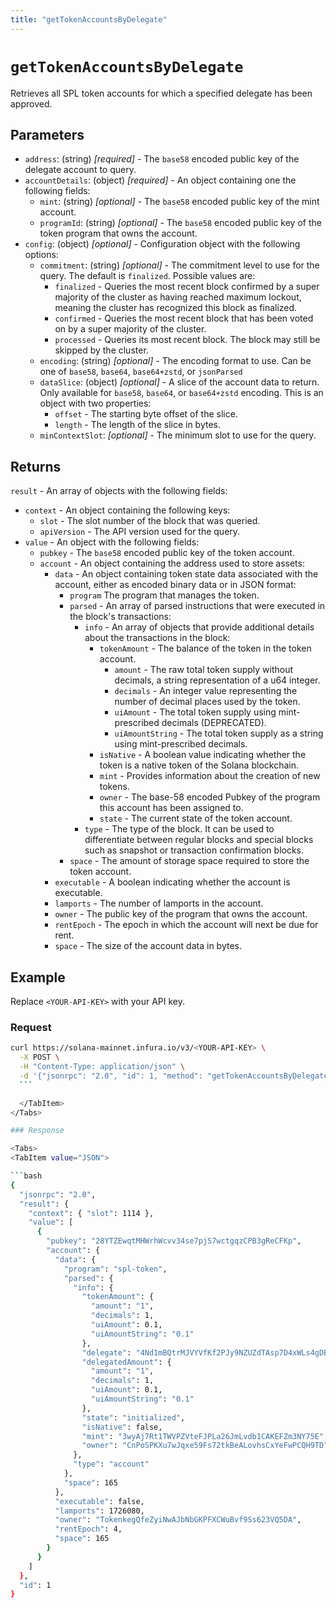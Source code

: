 ```yaml
---
title: "getTokenAccountsByDelegate"
---
```



# `getTokenAccountsByDelegate`

Retrieves all SPL token accounts for which a specified delegate has been approved.

## Parameters

- `address`: (string) _[required]_ - The `base58` encoded public key of the delegate account to query.
- `accountDetails`: (object) _[required]_ - An object containing one the following fields:
    - `mint`: (string) _[optional]_ - The `base58` encoded public key of the mint account.
    - `programId`: (string) _[optional]_ - The `base58` encoded public key of the token program that owns the account.
- `config`: (object) _[optional]_  - Configuration object with the following options:
    - `commitment`: (string) _[optional]_  - The commitment level to use for the query. The default is `finalized`. Possible values are:
        - `finalized` - Queries the most recent block confirmed by a super majority of the cluster as having
            reached maximum lockout, meaning the cluster has recognized this block as finalized.
        - `confirmed` - Queries the most recent block that has been voted on by a super majority of the cluster.
        - `processed` - Queries its most recent block. The block may still be skipped by the cluster.
    - `encoding`: (string) _[optional]_ - The encoding format to use. Can be one of `base58`, `base64`, `base64+zstd`,
        or `jsonParsed`
    - `dataSlice`: (object) _[optional]_ - A slice of the account data to return. Only available for `base58`, `base64`,
        or `base64+zstd` encoding. This is an object with two properties:
        - `offset` - The starting byte offset of the slice.
        - `length` - The length of the slice in bytes.
    - `minContextSlot`: _[optional]_ - The minimum slot to use for the query.

## Returns

`result` - An array of objects with the following fields:

- `context` - An object containing the following keys:
    - `slot` - The slot number of the block that was queried.
    - `apiVersion` - The API version used for the query.
- `value` - An object with the following fields:
    - `pubkey` - The `base58` encoded public key of the token account.
    - `account` - An object containing the address used to store assets:
        - `data` - An object containing token state data associated with the account, either as
            encoded binary data or in JSON format:
            - `program` The program that manages the token.
            - `parsed` - An array of parsed instructions that were executed in the block's transactions:
                - `info` - An array of objects that provide additional details about the transactions in the block:
                    - `tokenAmount` - The balance of the token in the token account.
                        - `amount` - The raw total token supply without decimals, a string representation of a u64 integer.
                        - `decimals` - An integer value representing the number of decimal places used by the token.
                        - `uiAmount` - The total token supply using mint-prescribed decimals (DEPRECATED).
                        - `uiAmountString` - The total token supply as a string using mint-prescribed decimals.
                    - `isNative` - A boolean value indicating whether the token is a native token of the Solana blockchain.
                    - `mint` - Provides information about the creation of new tokens.
                    - `owner` - The base-58 encoded Pubkey of the program this account has been assigned to.
                    - `state` - The current state of the token account.
                - `type` - The type of the block. It can be used to differentiate between regular blocks and special blocks such as snapshot or transaction confirmation blocks.
            - `space` - The amount of storage space required to store the token account.
        - `executable` - A boolean indicating whether the account is executable.
        - `lamports` - The number of lamports in the account.
        - `owner` - The public key of the program that owns the account.
        - `rentEpoch` - The epoch in which the account will next be due for rent.
        - `space` - The size of the account data in bytes.


## Example

Replace `<YOUR-API-KEY>` with your API key.

### Request

<Tabs>
  <TabItem value="curl">

  ```bash
  curl https://solana-mainnet.infura.io/v3/<YOUR-API-KEY> \
    -X POST \
    -H "Content-Type: application/json" \
    -d '{"jsonrpc": "2.0", "id": 1, "method": "getTokenAccountsByDelegate", "params": ["4Nd1mBQtrMJVYVfKf2PJy9NZUZdTAsp7D4xWLs4gDB4T", {"programId":"TokenkegQfeZyiNwAJbNbGKPFXCWuBvf9Ss623VQ5DA"}, {"encoding": "jsonParsed"}]}'
    ```

    </TabItem>
</Tabs>

### Response

<Tabs>
  <TabItem value="JSON">

  ```bash
  {
    "jsonrpc": "2.0",
    "result": {
      "context": { "slot": 1114 },
      "value": [
        {
          "pubkey": "28YTZEwqtMHWrhWcvv34se7pjS7wctgqzCPB3gReCFKp",
          "account": {
            "data": {
              "program": "spl-token",
              "parsed": {
                "info": {
                  "tokenAmount": {
                    "amount": "1",
                    "decimals": 1,
                    "uiAmount": 0.1,
                    "uiAmountString": "0.1"
                  },
                  "delegate": "4Nd1mBQtrMJVYVfKf2PJy9NZUZdTAsp7D4xWLs4gDB4T",
                  "delegatedAmount": {
                    "amount": "1",
                    "decimals": 1,
                    "uiAmount": 0.1,
                    "uiAmountString": "0.1"
                  },
                  "state": "initialized",
                  "isNative": false,
                  "mint": "3wyAj7Rt1TWVPZVteFJPLa26JmLvdb1CAKEFZm3NY75E",
                  "owner": "CnPoSPKXu7wJqxe59Fs72tkBeALovhsCxYeFwPCQH9TD"
                },
                "type": "account"
              },
              "space": 165
            },
            "executable": false,
            "lamports": 1726080,
            "owner": "TokenkegQfeZyiNwAJbNbGKPFXCWuBvf9Ss623VQ5DA",
            "rentEpoch": 4,
            "space": 165
          }
        }
      ]
    },
    "id": 1
  }
  ```

  </TabItem>
</Tabs>